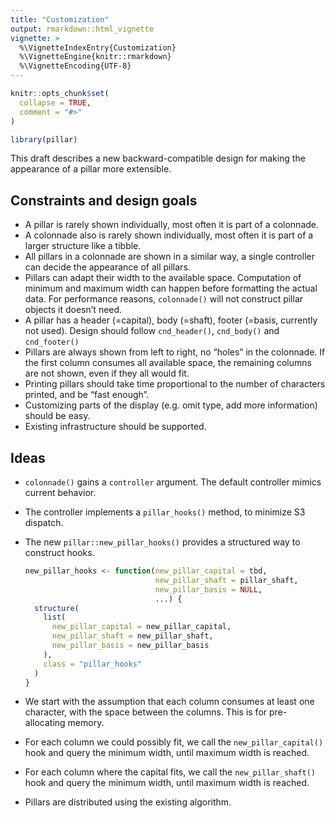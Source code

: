 ```yaml
---
title: "Customization"
output: rmarkdown::html_vignette
vignette: >
  %\VignetteIndexEntry{Customization}
  %\VignetteEngine{knitr::rmarkdown}
  %\VignetteEncoding{UTF-8}
---
```


```r
knitr::opts_chunk$set(
  collapse = TRUE,
  comment = "#>"
)
```

```r
library(pillar)
```

This draft describes a new backward-compatible design for making the appearance of a pillar more extensible.

## Constraints and design goals

- A pillar is rarely shown individually, most often it is part of a colonnade.
- A colonnade also is rarely shown individually, most often it is part of a larger structure like a tibble.
- All pillars in a colonnade are shown in a similar way, a single controller can decide the appearance of all pillars.
- Pillars can adapt their width to the available space. Computation of minimum and maximum width can happen before formatting the actual data. For performance reasons, `colonnade()` will not construct pillar objects it doesn't need.
- A pillar has a header (=capital), body (=shaft), footer (=basis, currently not used). Design should follow `cnd_header()`, `cnd_body()` and `cnd_footer()`
- Pillars are always shown from left to right, no "holes" in the colonnade. If the first column consumes all available space, the remaining columns are not shown, even if they all would fit.
- Printing pillars should take time proportional to the number of characters printed, and be "fast enough".
- Customizing parts of the display (e.g. omit type, add more information) should be easy.
- Existing infrastructure should be supported.


## Ideas

- `colonnade()` gains a `controller` argument. The default controller mimics current behavior.
- The controller implements a `pillar_hooks()` method, to minimize S3 dispatch.
- The new `pillar::new_pillar_hooks()` provides a structured way to construct hooks.

    ```r
    new_pillar_hooks <- function(new_pillar_capital = tbd,
                                 new_pillar_shaft = pillar_shaft,
                                 new_pillar_basis = NULL,
                                 ...) {
      structure(
        list(
          new_pillar_capital = new_pillar_capital,
          new_pillar_shaft = new_pillar_shaft,
          new_pillar_basis = new_pillar_basis
        ),
        class = "pillar_hooks"
      )
    }
    ```

- We start with the assumption that each column consumes at least one character, with the space between the columns. This is for pre-allocating memory.
- For each column we could possibly fit, we call the `new_pillar_capital()` hook and query the minimum width, until maximum width is reached.
- For each column where the capital fits, we call the `new_pillar_shaft()` hook and query the minimum width, until maximum width is reached.
- Pillars are distributed using the existing algorithm.
